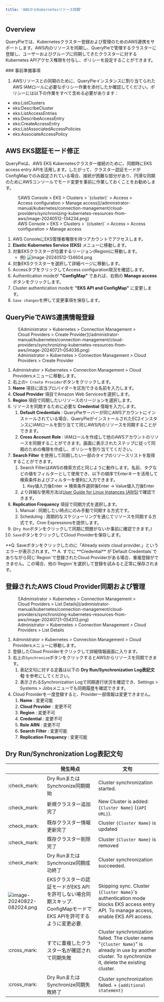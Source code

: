 ```yaml
---
title: 'AWSからKubernetesリソース同期'
---
```



## Overview

QueryPieでは、Kubernetesクラスター登録および管理のためのAWS連携をサポートします。AWS内のリソースを同期し、QueryPieで管理するクラスターに登録し、ユーザーおよびグループに同期してきたクラスターに対するKubernetes APIアクセス権限を付与し、ポリシーを設定することができます。

<Callout type="info">
### 事前準備事項

1. AWSリソースとの同期のために、QueryPieインスタンスに割り当てられたAWS IAMロールに必要なポリシー作業を添付したか確認してください。ポリシーには以下の作業をすべて含める必要があります：

* eks:ListClusters
* eks:DescribeCluster
* eks:ListAccessEntries
* eks:DescribeAccessEntry
* eks:CreateAccessEntry
* eks:ListAssociatedAccessPolicies
* eks:AssociateAccessPolicy
</Callout>


## AWS EKS認証モード修正

QueryPieは、AWS EKS Kubernetesクラスター接続のために、同期時にEKS access entry APIを活用します。したがって、クラスター認証モードがConfigMapでのみ設定されている場合、接続が困難な部分があり、円滑な同期のためにAWSコンソールでモード変更を事前に作業しておくことをお勧めします。

<figure data-layout="center" data-align="center">
![AWS Console &gt; EKS &gt; Clusters &gt; `{cluster}` &gt; Access &gt; Access configuration &gt; Manage access](/administrator-manual/kubernetes/connection-management/cloud-providers/synchronizing-kubernetes-resources-from-aws/image-20240512-134234.png)
<figcaption>
AWS Console &gt; EKS &gt; Clusters &gt; `{cluster}` &gt; Access &gt; Access configuration &gt; Manage access
</figcaption>
</figure>

1. AWS ConsoleにEKS管理者権限を持つアカウントでアクセスします。
2.  **Elastic Kubernetes Service (EKS)** メニューに移動します。
3. 対象EKSクラスターが位置するリージョン(Region)に移動します。
    * 例) ![image-20240512-134604.png](/administrator-manual/kubernetes/connection-management/cloud-providers/synchronizing-kubernetes-resources-from-aws/image-20240512-134604.png)
4. 対象EKSクラスターを選択して詳細ページに移動します。
5. AccessタブをクリックしてAccess configuration現況を確認します。
6. Authentication modeが  **"ConfigMap"** であれば、右側の  **Manage access**  ボタンをクリックします。
7. Cluster authentication modeを  **"EKS API and ConfigMap"** に変更します。
8. `Save changes`を押して変更事項を保存します。


## QueryPieでAWS連携情報登録

<figure data-layout="center" data-align="center">
![Administrator &gt; Kubernetes &gt; Connection Management &gt; Cloud Providers &gt; Create Provider](/administrator-manual/kubernetes/connection-management/cloud-providers/synchronizing-kubernetes-resources-from-aws/image-20240721-054036.png)
<figcaption>
Administrator &gt; Kubernetes &gt; Connection Management &gt; Cloud Providers &gt; Create Provider
</figcaption>
</figure>

1. Administrator &gt; Kubernetes &gt; Connection Management &gt; Cloud Providersメニューに移動します。
2. 右上の`+ Create Provider`ボタンをクリックします。
3.  **Name**  項目に該当プロバイダーを区別できる名前を入力します。
4.  **Cloud Provider**  項目でAmazon Web Servicesを選択します。
5.  **Region**  項目で同期したいリソースのリージョンを選択します。
6. リソースを同期するために必要な  **Credential**  情報を入力します。
    1.  **Default Credentials**  : QueryPieサーバーが同じAWSアカウントにインストールされている場合、QueryPieがインストールされたEC2インスタンスにIAMロールを割り当てて同じAWS内のリソースを同期することができます。
    2.  **Cross Account Role**  : IAMロールを作成して他のAWSアカウントのリソースを同期することができます。画面に表示されたステップに従って同期のための権限を作成し、ポリシーを割り当ててください。
7.  **Search Filter** を使用して同期したい一部のタイプのリソースリストを取得することができます。
    1. Search FilterはAWSの検索方式と同じように動作します。名前、タグなどの値をフィルターとして使用でき、以下の順序でEnterキーを活用して検索条件およびフィルターを便利に入力できます。
        1. Key値入力後Enter → 検索条件選択後Enter → Value値入力後Enter
    2. より詳細な使用方法は[User Guide for Linux Instances (AWS)](https://docs.aws.amazon.com/AWSEC2/latest/UserGuide/Using_Filtering.html#advancedsearch)で確認できます。
8.  **Replication Frequency**  項目で同期方式を選択します。
    1. Manual : 同期したい時点にのみ手動で同期する方式です。
    2. Scheduling : 周期的なスケジューリングを通じてリソースを同期する方式です。Cron Expressionsを提供します。
9. (`Dry Run`ボタンをクリックして同期に問題がないか事前に確認できます。)
10. `Save`ボタンをクリックしてCloud Providerを保存します。

<Callout type="important">
**Q. Saveボタンをクリックしたのに「Already exists cloud provider.」というエラーが表示されます。**
A. すでに  **Credential** が`Default Credentials`でありながら同じ`Region`で登録されたCloud Providerがある場合、重複登録ができません。この場合、他の`Region`を選択して登録を試みると正常に保存されます。
</Callout>


## 登録されたAWS Cloud Provider同期および管理

<figure data-layout="center" data-align="center">
![Administrator &gt; Kubernetes &gt; Connection Management &gt; Cloud Providers &gt; List Details](/administrator-manual/kubernetes/connection-management/cloud-providers/synchronizing-kubernetes-resources-from-aws/image-20240721-054313.png)
<figcaption>
Administrator &gt; Kubernetes &gt; Connection Management &gt; Cloud Providers &gt; List Details
</figcaption>
</figure>

1. Administrator &gt; Kubernetes &gt; Connection Management &gt; Cloud Providersメニューに移動します。
2. 登録したCloud Providerをクリックして詳細情報画面に入ります。
3. 右上の`Synchronize`ボタンをクリックするとAWSからリソースを同期できます。
    1. 表記文句に対する定義は以下の  **Dry Run/Synchronization Log表記文句** を参考にしてください。
    2. 表示されるSynchronization Logで同期進行状況を確認でき、Settings &gt; Systems &gt; Jobsメニューでも同期履歴を確認できます。
4. Cloud Providerを一度登録すると、Provider一部情報は変更できません。
    1.  **Name** : 変更可能
    2.  **Cloud Provider** : 変更不可
    3.  **Region** : 変更不可
    4.  **Credential** : 変更不可
    5.  **Role**   **ARN** : 変更不可
    6.  **Search**   **Filter** : 変更可能
    7.  **Replication**   **Frequency** : 変更可能


## Dry Run/Synchronization Log表記文句

|                                                                                                                                                                            |  **発生時点**                                                                         |  **文句**                                                                                                                                                   |
| -------------------------------------------------------------------------------------------------------------------------------------------------------------------------- | ---------------------------------------------------------------------------------- | --------------------------------------------------------------------------------------------------------------------------------------------------------- |
| :check_mark:                                                                                                                                                               | Dry RunまたはSynchronize同期開始                                                      | Cluster synchronization started.                                                                                                                          |
| :check_mark:                                                                                                                                                               | 新規クラスター追加完了                                                                      | New Cluster is added: `{Cluster Name}` (`{API URL}`).                                                                                                     |
| :check_mark:                                                                                                                                                               | 既存クラスター情報更新完了                                                                 | Cluster `{Cluster Name}` is updated                                                                                                                       |
| :check_mark:                                                                                                                                                               | 既存クラスター削除完了                                                                      | Cluster `{Cluster Name}` is removed                                                                                                                       |
| :check_mark:                                                                                                                                                               | Dry RunまたはSynchronize同期成功終了                                                | Cluster synchronization succeeded.                                                                                                                        |
| ![image-20240822-082024.png](/administrator-manual/kubernetes/connection-management/cloud-providers/synchronizing-kubernetes-resources-from-aws/image-20240822-082024.png) | EKSクラスターの認証モードがEKS APIを許可しない場合同期スキップ. ConfigMapモードでEKS APIを許可するように変更必要.  | Skipping sync. Cluster `{Cluster Name}`'s authentication mode blocks EKS access entry API. To manage access, enable EKS API access.                       |
| :cross_mark:                                                                                                                                                               | すでに重複したクラスター名が確認されて同期失敗                                                          | Cluster synchronization failed. The cluster name "`{Cluster Name}`" is already in use by another cluster. To synchronize it, delete the existing cluster. |
| :cross_mark:                                                                                                                                                               | Dry RunまたはSynchronize同期失敗終了                                                   | Cluster synchronization failed. + `{additional statement}`                                                                                                |
